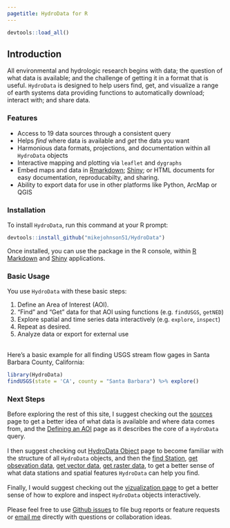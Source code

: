 ```yaml
---
pagetitle: HydroData for R
---
```


```r
devtools::load_all()
```

## Introduction

All environmental and hydrologic research begins with data; the question of what data is available; and the challenge of getting it in a format that is useful. `HydroData` is designed to help users find, get, and visualize a range of earth systems data providing functions to automatically download; interact with; and share data.
<br>

### Features

* Access to 19 data sources through a consistent query
* Helps *find* where data is available and  *get* the data you want
* Harmonious data formats, projections, and documentation within all `HydroData` objects
* Interactive mapping and plotting via `leaflet` and `dygraphs`
* Embed maps and data in [Rmarkdown](http://rmarkdown.rstudio.com/); [Shiny](http://shiny.rstudio.com/); or  HTML documents for easy documentation, reproducabilty, and sharing.
* Ability to export data for use in other platforms like Python, ArcMap or QGIS
<br>

### Installation

To install `HydroData`, run this command at your R prompt:
<br>
```r
devtools::install_github("mikejohnson51/HydroData")
```

Once installed, you can use the package in the R console, within [R Markdown](http://rmarkdown.rstudio.com/) and  [Shiny](http://shiny.rstudio.com/) applications.
<br>

### Basic Usage

You use `HydroData` with these basic steps:

1. Define an Area of Interest (AOI).
2. "Find" and "Get" data for that AOI using functions (e.g. `findUSGS`, `getNED`)
3. Explore spatial and time series data interactively (e.g. `explore`,  `inspect`)
4. Repeat as desired.
5. Analyze data or export for external use

<br>
Here's a basic example for all finding USGS stream flow gages in Santa Barbara County, California:
<br>

```r
library(HydroData)
findUSGS(state = 'CA', county = "Santa Barbara") %>% explore()
```

### Next Steps

Before exploring the rest of this site, I suggest checking out the [sources](sources.html) page to get a better idea of what data is available and where data comes from, and the [Defining an AOI](aoi.html) page as it describes the core of a `HydroData` query. <br>
<br>
I then suggest checking out [HydroData Object](hydrodata.html) page to become familiar with the structure of all `HydroData` objects, and then the [find Station](find.html), [get obsevation data](get_tab.html), [get vector data](get_vec.html), [get raster data](get_rast.html),  to get a better sense of what data stations and spatial features `HydroData` can help you find. 
<br>
<br>
Finally, I would suggest checking out the [vizualization page](viz.html) to get a better sense of how to explore and 
inspect `HydroData` objects interactively. 
<br>
<br>
Please feel free to use [Github issues](https://github.com/mikejohnson51/HydroData/issues) to file bug reports or feature requests or <a href="mailto:mike.johnson@geog.ucsb.edu?Subject=HydroData%20Inquiry" target="_top">email me</a> directly with questions or collaboration ideas. 
<br>

